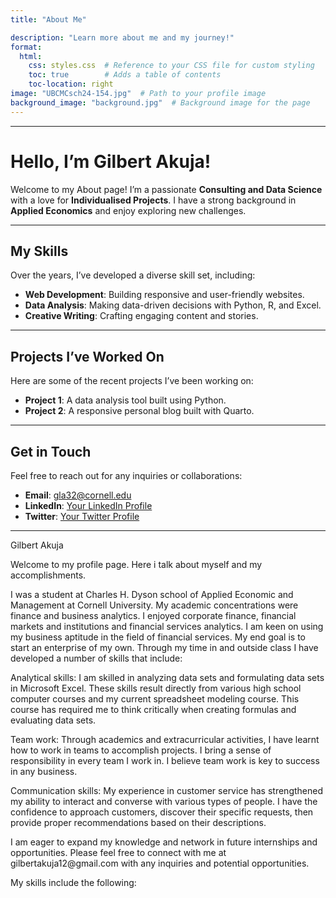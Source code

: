```yaml
---
title: "About Me"

description: "Learn more about me and my journey!"
format:
  html:
    css: styles.css  # Reference to your CSS file for custom styling
    toc: true        # Adds a table of contents
    toc-location: right
image: "UBCMCsch24-154.jpg"  # Path to your profile image
background_image: "background.jpg"  # Background image for the page
---
```


---

# Hello, I'm Gilbert Akuja!

Welcome to my About page! I'm a passionate **Consulting and Data Science** with a love for **Individualised Projects**. I have a strong background in **Applied Economics** and enjoy exploring new challenges.

---

## My Skills

Over the years, I've developed a diverse skill set, including:

- **Web Development**: Building responsive and user-friendly websites.
- **Data Analysis**: Making data-driven decisions with Python, R, and Excel.
- **Creative Writing**: Crafting engaging content and stories.

---

## Projects I've Worked On

Here are some of the recent projects I've been working on:

- **Project 1**: A data analysis tool built using Python.
- **Project 2**: A responsive personal blog built with Quarto.

---

## Get in Touch

Feel free to reach out for any inquiries or collaborations:

- **Email**: [gla32@cornell.edu](mailto:yourname@example.com)
- **LinkedIn**: [Your LinkedIn Profile](https://www.linkedin.com/in/yourname)
- **Twitter**: [Your Twitter Profile](https://twitter.com/yourname)

---
Gilbert Akuja 

Welcome to my profile page. Here i talk about myself and my accomplishments. 

I was a student at Charles H. Dyson school of Applied Economic and Management at Cornell University. My academic concentrations were finance and business analytics. I enjoyed corporate finance, financial markets and institutions and financial services analytics. I am keen on using my business aptitude in the field of financial services. My end goal is to start an enterprise of my own. Through my time in and outside class I have developed a number of skills that include:

Analytical skills: I am skilled in analyzing data sets and formulating data sets in Microsoft Excel. These skills result directly from various high school computer courses and my current spreadsheet modeling course. This course has required me to think critically when creating formulas and evaluating data sets.

Team work: Through academics and extracurricular activities, I have learnt how to work in teams to accomplish projects. I bring a sense of responsibility in every team I work in. I believe team work is key to success in any business. 

Communication skills: My experience in customer service has strengthened my ability to interact and converse with various types of people. I have the confidence to approach customers, discover their specific requests, then provide proper recommendations based on their descriptions. 

I am eager to expand my knowledge and network in future internships and opportunities. Please feel free to connect with me at gilbertakuja12@gmail.com with any inquiries and potential opportunities.


My skills include the following: 

